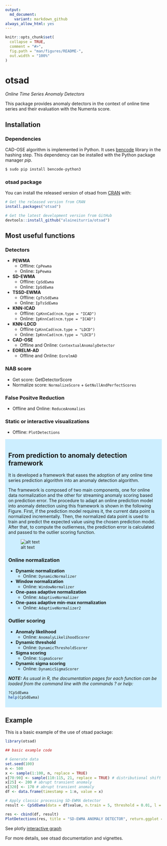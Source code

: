 ```yaml
---
output:
  md_document:
    variant: markdown_github
always_allow_html: yes
---
```


<!-- README.md is generated from README.Rmd. Please edit that file -->

```r
knitr::opts_chunk$set(
  collapse = TRUE,
  comment = "#>",
  fig.path = "man/figures/README-",
  out.width = "100%"
)
```

# otsad

*Online Time Series Anomaly Detectors*

This package provides anomaly detectors in the context of online time series and their evaluation with the Numenta score.

## Installation


### Dependencies

CAD-OSE algorithm is implemented in Python. It uses [bencode](https://pypi.org/project/bencode-python3/) library in the hashing step. This dependency can be installed with the Python package manager *pip*.

```sh
$ sudo pip install bencode-python3
```

### otsad package

You can install the released version of otsad from [CRAN](https://CRAN.R-project.org) with:

```r
# Get the released version from CRAN
install.packages("otsad")

# Get the latest development version from GitHub
devtools::install_github("alaineiturria/otsad")
```

## Most useful functions

### Detectors

* **PEWMA**
    + Offline: `CpPewma`
    + Online: `IpPewma`
* **SD-EWMA**
    + Offline: `CpSdEwma`
    + Online: `IpSdEwma`
* **TSSD-EWMA**
    + Offline: `CpTsSdEwma`
    + Online: `IpTsSdEwma`
* **KNN-ICAD**
    + Offline: `CpKnnCad(ncm.type = "ICAD")`
    + Online: `IpKnnCad(ncm.type = "ICAD")`
* **KNN-LDCD**
    + Offline `CpKnnCad(ncm.type = "LDCD")`
    + Online: `IpKnnCad(ncm.type = "LDCD")`
* **CAD-OSE**
    + Offline and Online: `ContextualAnomalyDetector`
* **EORELM-AD**
    + Offline and Online: `EorelmAD`
    
### NAB score

* Get score: GetDetectorScore
* Normalize score: `NormalizeScore` + `GetNullAndPerfectScores`

### False Positve Reduction

* Offline and Online: `ReduceAnomalies`

### Static or interactive visualizations 

* Offline: `PlotDetections`

<div style="background-color: #cceeff; padding: 10px;">

## From prediction to anomaly detection framework

It is developed a framework that eases the adoption of any online time series prediction algorithm into an anomaly detection algorithm.

The framework is composed of two main components, one for online data normalization and the other for streaming anomaly scoring based on prediction error. The procedure to adapt an online prediction model into anomaly detection using this framework is shown in the following Figure. First, if the prediction model requires it, the current data point is normalized incrementally. Then, the normalized data point is used to train and predict the expected value using the chosen prediction model. After that, to compute the outlierness, the prediction error is calculated and passed to the outlier scoring function.

![alt text](https://github.com/alaineiturria/otsad/blob/master/vignettes/AD-FRAMEWORK.jpg)

### Online normalization

* **Dynamic normalization**
    + Online: `DynamicNormalizer`
* **Window normalization**
    + Online: `WindowNormalizer`
* **One-pass adaptive normalization**
    + Online: `AdaptiveNormalizer`
* **One-pass adaptive min-max normalization**
    + Online: `AdaptiveNormalizer2`
    
### Outlier scoring
    
* **Anomaly likelihood**
    + Online: `AnomalyLikelihoodScorer`
* **Dynamic threshold**
    + Online: `DynamicThresholdScorer`
* **Sigma scoring**
    + Online: `SigmaScorer`
* **Dynamic sigma scoring**
    + Online: `DynamicSigmaScorer`
    
    
***NOTE:*** *As usual in R, the documentation pages for each function can be loaded from the command line with the commands ? or help:*

``` r
?CpSdEwma
help(CpSdEwma)
```
</div>

## Example

This is a basic example of the use of otsad package:

```r
library(otsad)

## basic example code

# Generate data
set.seed(100)
n <- 500
x <- sample(1:100, n, replace = TRUE)
x[70:90] <- sample(110:115, 21, replace = TRUE) # distributional shift
x[25] <- 200 # abrupt transient anomaly
x[320] <- 170 # abrupt transient anomaly
df <- data.frame(timestamp = 1:n, value = x)

# Apply classic processing SD-EWMA detector
result <- CpSdEwma(data = df$value, n.train = 5, threshold = 0.01, l = 3)
```



```r
res <- cbind(df, result)
PlotDetections(res, title = "SD-EWMA ANOMALY DETECTOR", return.ggplot = TRUE)
```

See plotly [interactive graph](https://alaineiturria.github.io/otsad/)

For more details, see otsad documentation and vignettes.


